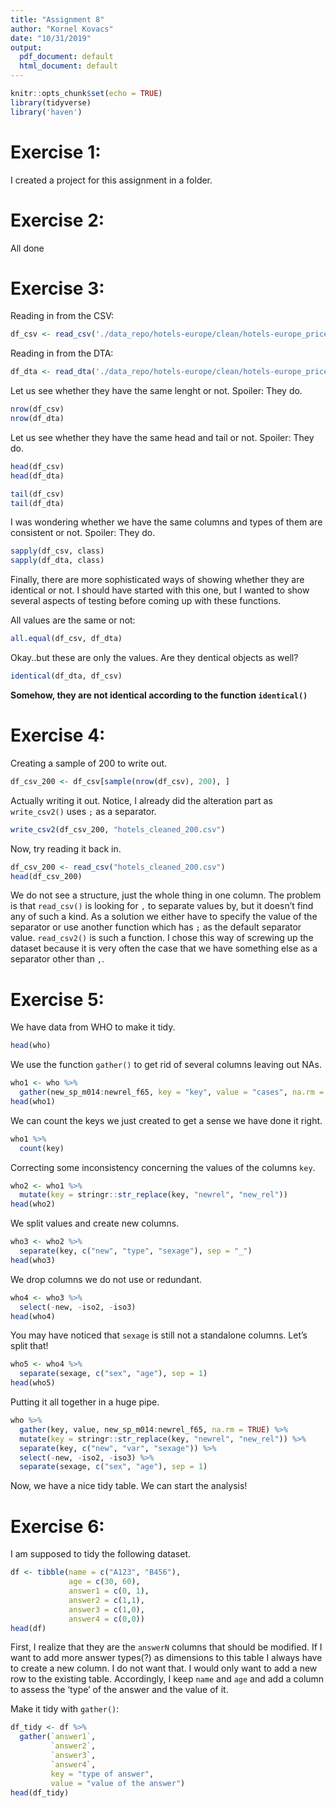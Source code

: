 ```yaml
---
title: "Assignment 8"
author: "Kornel Kovacs"
date: "10/31/2019"
output:
  pdf_document: default
  html_document: default
---
```


```r
knitr::opts_chunk$set(echo = TRUE)
library(tidyverse)
library('haven')
```


# Exercise 1:
I created a project for this assignment in a folder.

# Exercise 2:
All done

# Exercise 3:
Reading in from the CSV:
```r
df_csv <- read_csv('./data_repo/hotels-europe/clean/hotels-europe_price.csv')
```

Reading in from the DTA:
```r
df_dta <- read_dta('./data_repo/hotels-europe/clean/hotels-europe_price.dta')
```

Let us see whether they have the same lenght or not. Spoiler: They do.
```r
nrow(df_csv)
nrow(df_dta)
```

Let us see whether they have the same head and tail or not. Spoiler: They do.
```r
head(df_csv)
head(df_dta)
```

```r
tail(df_csv)
tail(df_dta)
```

I was wondering whether we have the same columns and types of them are consistent or not. Spoiler: They do.
```r
sapply(df_csv, class)
sapply(df_dta, class)
```

Finally, there are more sophisticated ways of showing whether they are identical or not. I should have started with this one, but I wanted to show several aspects of testing before coming up with these functions.

All values are the same or not:
```r
all.equal(df_csv, df_dta)
```

Okay..but these are only the values. Are they dentical objects as well?
```r
identical(df_dta, df_csv)
```

**Somehow, they are not identical according to the function ``identical()``**

# Exercise 4:
Creating a sample of 200 to write out.
```r
df_csv_200 <- df_csv[sample(nrow(df_csv), 200), ]
```

Actually writing it out. Notice, I already did the alteration part as ``write_csv2()`` uses ``;`` as a separator.
```r
write_csv2(df_csv_200, "hotels_cleaned_200.csv")
```

Now, try reading it back in.
```r
df_csv_200 <- read_csv("hotels_cleaned_200.csv")
head(df_csv_200)
```

We do not see a structure, just the whole thing in one column. The problem is that ``read_csv()`` is looking for ``,`` to separate values by, but it doesn't find any of such a kind. As a solution we either have to specify the value of the separator or use another function which has ``;`` as the default separator value. ``read_csv2()`` is such a function. I chose this way of screwing up the dataset because it is very often the case that we have something else as a separator other than ``,``.

# Exercise 5:

We have data from WHO to make it tidy.
```r
head(who)
```

We use the function ``gather()`` to get rid of several columns leaving out NAs.
```r
who1 <- who %>% 
  gather(new_sp_m014:newrel_f65, key = "key", value = "cases", na.rm = TRUE)
head(who1)
```

We can count the keys we just created to get a sense we have done it right.
```r
who1 %>% 
  count(key)
```

Correcting some inconsistency concerning the values of the columns ``key``.
```r
who2 <- who1 %>% 
  mutate(key = stringr::str_replace(key, "newrel", "new_rel"))
head(who2)
```

We split values and create new columns.
```r
who3 <- who2 %>% 
  separate(key, c("new", "type", "sexage"), sep = "_")
head(who3)
```

We drop columns we do not use or redundant.
```r
who4 <- who3 %>% 
  select(-new, -iso2, -iso3)
head(who4)
```

You may have noticed that ``sexage`` is still not a standalone columns. Let's split that!
```r
who5 <- who4 %>% 
  separate(sexage, c("sex", "age"), sep = 1)
head(who5)
```

Putting it all together in a huge pipe.
```r
who %>%
  gather(key, value, new_sp_m014:newrel_f65, na.rm = TRUE) %>% 
  mutate(key = stringr::str_replace(key, "newrel", "new_rel")) %>%
  separate(key, c("new", "var", "sexage")) %>% 
  select(-new, -iso2, -iso3) %>% 
  separate(sexage, c("sex", "age"), sep = 1)
```

Now, we have a nice tidy table. We can start the analysis!

# Exercise 6:

I am supposed to tidy the following dataset.
```r
df <- tibble(name = c("A123", "B456"), 
             age = c(30, 60), 
             answer1 = c(0, 1), 
             answer2 = c(1,1), 
             answer3 = c(1,0), 
             answer4 = c(0,0))
head(df)
```

First, I realize that they are the ``answerN`` columns that should be modified. If I want to add more answer types(?) as dimensions to this table I always have to create a new column. I do not want that. I would only want to add a new row to the existing table. Accordingly, I keep ``name`` and ``age`` and add a column to assess the 'type' of the answer and the value of it.

Make it tidy with ``gather()``:
```r
df_tidy <- df %>%
  gather(`answer1`, 
         `answer2`, 
         `answer3`, 
         `answer4`, 
         key = "type of answer", 
         value = "value of the answer")
head(df_tidy)
```
